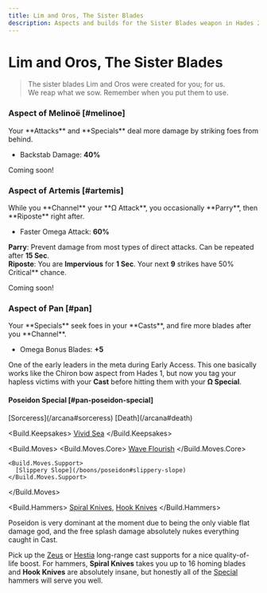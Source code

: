 ```yaml
---
title: Lim and Oros, The Sister Blades
description: Aspects and builds for the Sister Blades weapon in Hades 2.
---
```



# Lim and Oros, The Sister Blades

> The sister blades Lim and Oros were created for you; for us.\
> We reap what we sow. Remember when you put them to use.

### <TextHighlight type="legendary">Aspect of Melinoë</TextHighlight> [#melinoe]

<Boon>
Your **Attacks** and **Specials** deal more damage by striking foes from behind.

- Backstab Damage: **40%**

</Boon>

Coming soon!

### <TextHighlight type="legendary">Aspect of Artemis</TextHighlight> [#artemis]

<Boon>
While you **Channel** your **Ω Attack**, you occasionally **Parry**, then **Riposte** right after.

- Faster Omega Attack: **60%**

**Parry**: Prevent damage from most types of direct attacks. Can be repeated after **15 Sec**.\
**Riposte**: You are **Impervious** for **1 Sec**. Your next **9** strikes have 50% Critical** chance.

</Boon>

Coming soon!

### <TextHighlight type="legendary">Aspect of Pan</TextHighlight> [#pan]

<Boon>
Your **Specials** seek foes in your **Casts**, and fire more blades after you **Channel**.

- Omega Bonus Blades: **+5**

</Boon>

One of the early leaders in the meta during Early Access. This one basically works like the Chiron bow aspect from Hades 1, but now you tag your hapless victims with your **Cast** before hitting them with your **Ω Special**.

#### Poseidon Special [#pan-poseidon-special]

<Build>
  <Build.Arcana>
    [Sorceress](/arcana#sorceress)
    [Death](/arcana#death)
  </Build.Arcana>
  
  <Build.Keepsakes>
    [Vivid Sea](/keepsakes#vivid-sea-poseidon)
  </Build.Keepsakes>

  <Build.Moves>
    <Build.Moves.Core>
      [Wave Flourish](/boons/poseidon#wave-flourish)
    </Build.Moves.Core>

    <Build.Moves.Support>
      [Slippery Slope](/boons/poseidon#slippery-slope)
    </Build.Moves.Support>

  </Build.Moves>

  <Build.Hammers>
    [Spiral Knives](/weapons/sister-blades/hammers#spiral-knives),
    [Hook Knives](/weapons/sister-blades/hammers#hook-knives)
  </Build.Hammers>  
</Build>

Poseidon is very dominant at the moment due to being the only viable flat damage god, and the free splash damage absolutely nukes everything caught in  Cast.

Pick up the [Zeus](/boons/zeus#lightning-lance) or [Hestia](/boons/hestia#glowing-coal) long-range cast supports for a nice quality-of-life boost. For hammers, **Spiral Knives** takes you up to 16 homing blades and **Hook Knives** are absolutely insane, but honestly all of the [Special](/weapons/sister-blades/hammers#special) hammers will serve you well.
